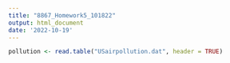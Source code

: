 ```yaml
---
title: "8867_Homework5_101822"
output: html_document
date: '2022-10-19'
---
```


```r
pollution <- read.table("USairpollution.dat", header = TRUE)
```

